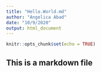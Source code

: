 ---
title: "Hello.World.md"
author: "Angelica Abad"
date: "10/9/2020"
output: html_document
---

```{r setup, include=FALSE}
knitr::opts_chunk$set(echo = TRUE)
```

## This is a markdown file

